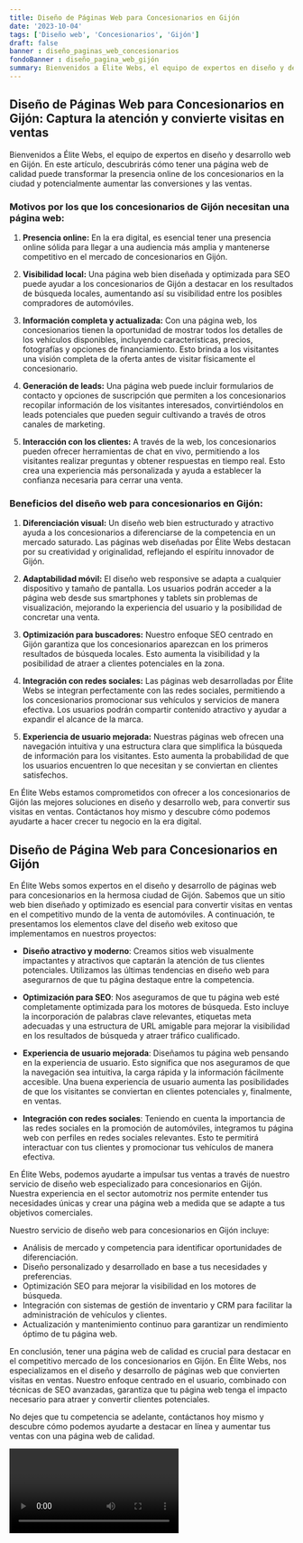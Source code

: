 ```yaml
---
title: Diseño de Páginas Web para Concesionarios en Gijón
date: '2023-10-04'
tags: ['Diseño web', 'Concesionarios', 'Gijón']
draft: false
banner : diseño_paginas_web_concesionarios
fondoBanner : diseño_pagina_web_gijón
summary: Bienvenidos a Élite Webs, el equipo de expertos en diseño y desarrollo web en Gijón. En este artículo, descubrirás cómo tener una página web de calidad puede transformar la presencia online de los concesionarios en la ciudad y potencialmente aumentar las conversiones y las ventas.
---
```


## Diseño de Páginas Web para Concesionarios en Gijón: Captura la atención y convierte visitas en ventas

Bienvenidos a Élite Webs, el equipo de expertos en diseño y desarrollo web en Gijón. En este artículo, descubrirás cómo tener una página web de calidad puede transformar la presencia online de los concesionarios en la ciudad y potencialmente aumentar las conversiones y las ventas.

### Motivos por los que los concesionarios de Gijón necesitan una página web:

1. **Presencia online:** En la era digital, es esencial tener una presencia online sólida para llegar a una audiencia más amplia y mantenerse competitivo en el mercado de concesionarios en Gijón.

2. **Visibilidad local:** Una página web bien diseñada y optimizada para SEO puede ayudar a los concesionarios de Gijón a destacar en los resultados de búsqueda locales, aumentando así su visibilidad entre los posibles compradores de automóviles.

3. **Información completa y actualizada:** Con una página web, los concesionarios tienen la oportunidad de mostrar todos los detalles de los vehículos disponibles, incluyendo características, precios, fotografías y opciones de financiamiento. Esto brinda a los visitantes una visión completa de la oferta antes de visitar físicamente el concesionario.

4. **Generación de leads:** Una página web puede incluir formularios de contacto y opciones de suscripción que permiten a los concesionarios recopilar información de los visitantes interesados, convirtiéndolos en leads potenciales que pueden seguir cultivando a través de otros canales de marketing.

5. **Interacción con los clientes:** A través de la web, los concesionarios pueden ofrecer herramientas de chat en vivo, permitiendo a los visitantes realizar preguntas y obtener respuestas en tiempo real. Esto crea una experiencia más personalizada y ayuda a establecer la confianza necesaria para cerrar una venta.

### Beneficios del diseño web para concesionarios en Gijón:

1. **Diferenciación visual:** Un diseño web bien estructurado y atractivo ayuda a los concesionarios a diferenciarse de la competencia en un mercado saturado. Las páginas web diseñadas por Élite Webs destacan por su creatividad y originalidad, reflejando el espíritu innovador de Gijón.

2. **Adaptabilidad móvil:** El diseño web responsive se adapta a cualquier dispositivo y tamaño de pantalla. Los usuarios podrán acceder a la página web desde sus smartphones y tablets sin problemas de visualización, mejorando la experiencia del usuario y la posibilidad de concretar una venta.

3. **Optimización para buscadores:** Nuestro enfoque SEO centrado en Gijón garantiza que los concesionarios aparezcan en los primeros resultados de búsqueda locales. Esto aumenta la visibilidad y la posibilidad de atraer a clientes potenciales en la zona.

4. **Integración con redes sociales:** Las páginas web desarrolladas por Élite Webs se integran perfectamente con las redes sociales, permitiendo a los concesionarios promocionar sus vehículos y servicios de manera efectiva. Los usuarios podrán compartir contenido atractivo y ayudar a expandir el alcance de la marca.

5. **Experiencia de usuario mejorada:** Nuestras páginas web ofrecen una navegación intuitiva y una estructura clara que simplifica la búsqueda de información para los visitantes. Esto aumenta la probabilidad de que los usuarios encuentren lo que necesitan y se conviertan en clientes satisfechos.

En Élite Webs estamos comprometidos con ofrecer a los concesionarios de Gijón las mejores soluciones en diseño y desarrollo web, para convertir sus visitas en ventas. Contáctanos hoy mismo y descubre cómo podemos ayudarte a hacer crecer tu negocio en la era digital.

<GifSeo />

<Cta />

## Diseño de Página Web para Concesionarios en Gijón

En Élite Webs somos expertos en el diseño y desarrollo de páginas web para concesionarios en la hermosa ciudad de Gijón. Sabemos que un sitio web bien diseñado y optimizado es esencial para convertir visitas en ventas en el competitivo mundo de la venta de automóviles. A continuación, te presentamos los elementos clave del diseño web exitoso que implementamos en nuestros proyectos:

- **Diseño atractivo y moderno**: Creamos sitios web visualmente impactantes y atractivos que captarán la atención de tus clientes potenciales. Utilizamos las últimas tendencias en diseño web para asegurarnos de que tu página destaque entre la competencia.

- **Optimización para SEO**: Nos aseguramos de que tu página web esté completamente optimizada para los motores de búsqueda. Esto incluye la incorporación de palabras clave relevantes, etiquetas meta adecuadas y una estructura de URL amigable para mejorar la visibilidad en los resultados de búsqueda y atraer tráfico cualificado.

- **Experiencia de usuario mejorada**: Diseñamos tu página web pensando en la experiencia de usuario. Esto significa que nos aseguramos de que la navegación sea intuitiva, la carga rápida y la información fácilmente accesible. Una buena experiencia de usuario aumenta las posibilidades de que los visitantes se conviertan en clientes potenciales y, finalmente, en ventas.

- **Integración con redes sociales**: Teniendo en cuenta la importancia de las redes sociales en la promoción de automóviles, integramos tu página web con perfiles en redes sociales relevantes. Esto te permitirá interactuar con tus clientes y promocionar tus vehículos de manera efectiva.

En Élite Webs, podemos ayudarte a impulsar tus ventas a través de nuestro servicio de diseño web especializado para concesionarios en Gijón. Nuestra experiencia en el sector automotriz nos permite entender tus necesidades únicas y crear una página web a medida que se adapte a tus objetivos comerciales.

Nuestro servicio de diseño web para concesionarios en Gijón incluye:

- Análisis de mercado y competencia para identificar oportunidades de diferenciación.
- Diseño personalizado y desarrollado en base a tus necesidades y preferencias.
- Optimización SEO para mejorar la visibilidad en los motores de búsqueda.
- Integración con sistemas de gestión de inventario y CRM para facilitar la administración de vehículos y clientes.
- Actualización y mantenimiento continuo para garantizar un rendimiento óptimo de tu página web.

En conclusión, tener una página web de calidad es crucial para destacar en el competitivo mercado de los concesionarios en Gijón. En Élite Webs, nos especializamos en el diseño y desarrollo de páginas web que convierten visitas en ventas. Nuestro enfoque centrado en el usuario, combinado con técnicas de SEO avanzadas, garantiza que tu página web tenga el impacto necesario para atraer y convertir clientes potenciales.

No dejes que tu competencia se adelante, contáctanos hoy mismo y descubre cómo podemos ayudarte a destacar en línea y aumentar tus ventas con una página web de calidad.

<Video />

<CtaBot job='Concesionarios' city='Gijón'/>

<Gmaps query='Gijón+españa+maps' />
